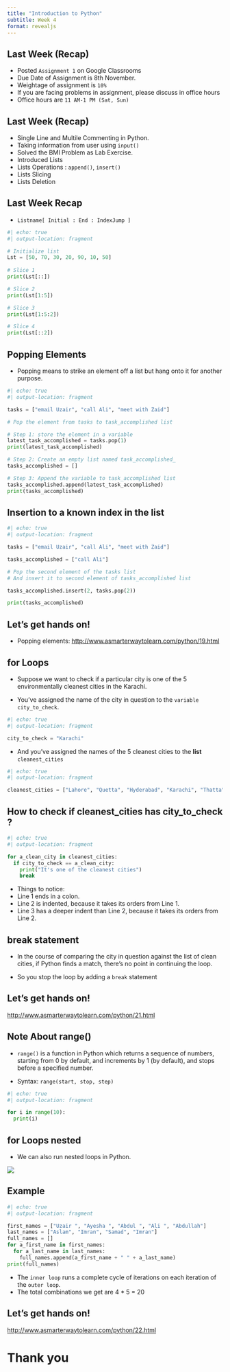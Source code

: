 ```yaml
---
title: "Introduction to Python"
subtitle: Week 4
format: revealjs
---
```



## Last Week (Recap)

- Posted `Assignment 1` on  Google Classrooms
- Due Date of Assignment is 8th November.
- Weightage of assignment is `10%`
- If you are facing problems in assignment, please discuss in office hours
- Office hours are `11 AM-1 PM (Sat, Sun)`

## Last Week (Recap)

::: {.incremental}

- Single Line and Multile Commenting in Python.
- Taking information from user using `input()`
- Solved the BMI Problem as Lab Exercise.
- Introduced Lists
- Lists Operations : `append()`, `insert()`
- Lists Slicing
- Lists Deletion 

:::


## Last Week Recap

::: {.incremental}

- `Listname[ Initial : End : IndexJump ]`

```python
#| echo: true
#| output-location: fragment

# Initialize list
Lst = [50, 70, 30, 20, 90, 10, 50]
 
# Slice 1
print(Lst[::])

# Slice 2
print(Lst[1:5])

# Slice 3 
print(Lst[1:5:2])

# Slice 4
print(Lst[::2])
```

:::

## Popping Elements

- Popping means to strike an element off a list but hang onto it for another purpose.

```python

#| echo: true
#| output-location: fragment

tasks = ["email Uzair", "call Ali", "meet with Zaid"]

# Pop the element from tasks to task_accomplished list

# Step 1: store the element in a variable
latest_task_accomplished = tasks.pop(1) 
print(latest_task_accomplished)

# Step 2: Create an empty list named task_accomplished_
tasks_accomplished = []

# Step 3: Append the variable to task_accomplished list
tasks_accomplished.append(latest_task_accomplished)
print(tasks_accomplished)

```

## Insertion to a known index in the list

```python
#| echo: true
#| output-location: fragment

tasks = ["email Uzair", "call Ali", "meet with Zaid"]

tasks_accomplished = ["call Ali"]

# Pop the second element of the tasks list
# And insert it to second element of tasks_accomplished list

tasks_accomplished.insert(2, tasks.pop(2))

print(tasks_accomplished)
```

## Let's get hands on!

::: {.incremental}

- Popping elements: <http://www.asmarterwaytolearn.com/python/19.html>
:::


## for Loops

- Suppose we want to check if a particular city is one of the 5 environmentally cleanest cities in the Karachi.


- You've assigned the name of the city in question to the `variable city_to_check`.

```python
#| echo: true
#| output-location: fragment

city_to_check = "Karachi"
```

- And you've assigned the names of the 5 cleanest cities to the **list** `cleanest_cities`

```python
#| echo: true
#| output-location: fragment

cleanest_cities = ["Lahore", "Quetta", "Hyderabad", "Karachi", "Thatta"]
```


## How to check if cleanest_cities has city_to_check ?

```python
#| echo: true
#| output-location: fragment

for a_clean_city in cleanest_cities:
  if city_to_check == a_clean_city:
    print("It's one of the cleanest cities")
    break
```


- Things to notice:
- Line 1 ends in a colon.
- Line 2 is indented, because it takes its orders from Line 1.
- Line 3 has a deeper indent than Line 2, because it takes its orders from Line 2.

## break statement

- In the course of comparing the city in question against the list of clean cities, if Python finds a match, there's no point in continuing the loop.

- So you stop the loop by adding a `break` statement


## Let's get hands on!

<http://www.asmarterwaytolearn.com/python/21.html>


## Note About range()

- `range()` is a function in Python which returns a sequence of numbers, starting from 0 by default, and increments by 1 (by default), and stops before a specified number.

- Syntax: `range(start, stop, step)`

```python
#| echo: true
#| output-location: fragment

for i in range(10):
  print(i)

```


## for Loops nested

- We can also run nested loops in Python.


![](Nestedloop.png)


## Example

```python

#| echo: true
#| output-location: fragment

first_names = ["Uzair ", "Ayesha ", "Abdul ", "Ali ", "Abdullah"]
last_names = ["Aslam", "Imran", "Samad", "Imran"]
full_names = []
for a_first_name in first_names:
  for a_last_name in last_names:
    full_names.append(a_first_name + " " + a_last_name)
print(full_names)
```


- The `inner loop` runs a complete cycle of iterations on each iteration of the `outer loop`.
- The total combinations we get are 4 * 5 = 20

## Let's get hands on!

<http://www.asmarterwaytolearn.com/python/22.html>

# Thank you
